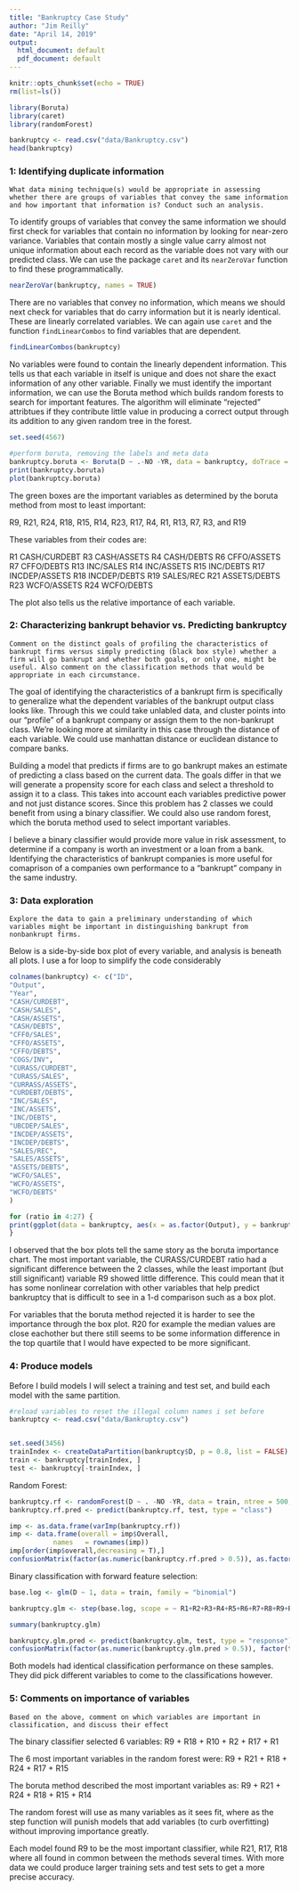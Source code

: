 ```yaml
---
title: "Bankruptcy Case Study"
author: "Jim Reilly"
date: "April 14, 2019"
output:
  html_document: default
  pdf_document: default
---
```


```r
knitr::opts_chunk$set(echo = TRUE)
rm(list=ls())
```

```r
library(Boruta)
library(caret)
library(randomForest)
```

```r
bankruptcy <- read.csv("data/Bankruptcy.csv")
head(bankruptcy)
```

### 1: Identifying duplicate information

```
What data mining technique(s) would be appropriate in assessing whether there are groups of variables that convey the same information and how important that information is? Conduct such an analysis.
```

To identify groups of variables that convey the same information we should first check for variables that contain no information by looking for near-zero variance. Variables that contain mostly a single value carry almost not unique information about each record as the variable does not vary with our predicted class. We can use the package `caret` and its `nearZeroVar` function to find these programmatically.

```r
nearZeroVar(bankruptcy, names = TRUE)
```

There are no variables that convey no information, which means we should next check for variables that do carry information but it is nearly identical. These are linearly correlated variables. We can again use `caret` and the function `findLinearCombos` to find variables that are dependent.

```r
findLinearCombos(bankruptcy)
```

No variables were found to contain the linearly dependent information. This tells us that each variable in itself is unique and does not share the exact information of any other variable. Finally we must identify the important information, we can use the Boruta method which builds random forests to search for important features. The algorithm will eliminate "rejected" attribtues if they contribute little value in producing a correct output through its addition to any given random tree in the forest.

```r

set.seed(4567)

#perform boruta, removing the labels and meta data
bankruptcy.boruta <- Boruta(D ~ .-NO -YR, data = bankruptcy, doTrace = 1) 
print(bankruptcy.boruta)
plot(bankruptcy.boruta)
```

The green boxes are the important variables as determined by the boruta method from most to least important:

R9, R21, R24, R18, R15, R14, R23, R17, R4, R1, R13, R7, R3, and R19

These variables from their codes are:

R1 CASH/CURDEBT
R3 CASH/ASSETS
R4 CASH/DEBTS
R6 CFFO/ASSETS
R7 CFFO/DEBTS
R13 INC/SALES
R14 INC/ASSETS
R15 INC/DEBTS
R17 INCDEP/ASSETS
R18 INCDEP/DEBTS
R19 SALES/REC
R21 ASSETS/DEBTS
R23 WCFO/ASSETS
R24 WCFO/DEBTS


The plot also tells us the relative importance of each variable.

### 2: Characterizing bankrupt behavior vs. Predicting bankruptcy

```
Comment on the distinct goals of profiling the characteristics of bankrupt firms versus simply predicting (black box style) whether a firm will go bankrupt and whether both goals, or only one, might be useful. Also comment on the classification methods that would be appropriate in each circumstance.
```

The goal of identifying the characteristics of a bankrupt firm is specifically to generalize what the dependent variables of the bankrupt output class looks like. Through this we could take unlabled data, and cluster points into our "profile" of a bankrupt company or assign them to the non-bankrupt class. We're looking more at similarity in this case through the distance of each variable. We could use manhattan distance or euclidean distance to compare banks.

Building a model that predicts if firms are to go bankrupt makes an estimate of predicting a class based on the current data. The goals differ in that we will generate a propensity score for each class and select a threshold to assign it to a class. This takes into account each variables predictive power and not just distance scores. Since this problem has 2 classes we could benefit from using a binary classifier. We could also use random forest, which the boruta method used to select important variables.

I believe a binary classifier would provide more value in risk assessment, to determine if a company is worth an investment or a loan from a bank. Identifying the characteristics of bankrupt companies is more useful for comaprison of a companies own performance to a "bankrupt" company in the same industry.

### 3: Data exploration

```
Explore the data to gain a preliminary understanding of which variables might be important in distinguishing bankrupt from nonbankrupt firms.
```

Below is a side-by-side box plot of every variable, and analysis is beneath all plots. I use a for loop to simplify the code considerably


```r
colnames(bankruptcy) <- c("ID",
"Output",
"Year",
"CASH/CURDEBT",
"CASH/SALES",
"CASH/ASSETS",
"CASH/DEBTS",
"CFF0/SALES",
"CFFO/ASSETS",
"CFFO/DEBTS",
"COGS/INV",
"CURASS/CURDEBT",
"CURASS/SALES",
"CURRASS/ASSETS",
"CURDEBT/DEBTS",
"INC/SALES",
"INC/ASSETS",
"INC/DEBTS",
"UBCDEP/SALES",
"INCDEP/ASSETS",
"INCDEP/DEBTS",
"SALES/REC",
"SALES/ASSETS",
"ASSETS/DEBTS",
"WCFO/SALES",
"WCFO/ASSETS",
"WCFO/DEBTS"
)

for (ratio in 4:27) {
print(ggplot(data = bankruptcy, aes(x = as.factor(Output), y = bankruptcy[,ratio])) + geom_boxplot() + labs(title = paste(colnames(bankruptcy)[ratio], 'Ratio for bankrupt and non-bankrupt companies')))
}
```


I observed that the box plots tell the same story as the boruta importance chart. The most important variable, the CURASS/CURDEBT ratio had a significant difference between the 2 classes, while the least important (but still significant) variable R9 showed little difference. This could mean that it has some nonlinear correlation with other variables that help predict bankruptcy that is difficult to see in a 1-d comparison such as a box plot. 

For variables that the boruta method rejected it is harder to see the importance through the box plot. R20 for example the median values are close eachother but there still seems to be some information difference in the top quartile that I would have expected to be more significant.

### 4: Produce models

Before I build models I will select a training and test set, and build each model with the same partition.

```r
#reload variables to reset the illegal column names i set before
bankruptcy <- read.csv("data/Bankruptcy.csv")


set.seed(3456)
trainIndex <- createDataPartition(bankruptcy$D, p = 0.8, list = FALSE)
train <- bankruptcy[trainIndex, ]
test <- bankruptcy[-trainIndex, ]
```


Random Forest:

```r
bankruptcy.rf <- randomForest(D ~ . -NO -YR, data = train, ntree = 500, mtry = 4, nodesize = 5, importance = TRUE)
bankruptcy.rf.pred <- predict(bankruptcy.rf, test, type = "class")

imp <- as.data.frame(varImp(bankruptcy.rf))
imp <- data.frame(overall = imp$Overall,
           names   = rownames(imp))
imp[order(imp$overall,decreasing = T),]
confusionMatrix(factor(as.numeric(bankruptcy.rf.pred > 0.5)), as.factor(test$D))
```

Binary classification with forward feature selection:

```r
base.log <- glm(D ~ 1, data = train, family = "binomial")

bankruptcy.glm <- step(base.log, scope = ~ R1+R2+R3+R4+R5+R6+R7+R8+R9+R10+R11+R12+R13+R14+R15+R16+R17+R18+R19+R20+R21+R22+R23+R24, steps = 24, direction = "forward", trace = FALSE)

summary(bankruptcy.glm)

bankruptcy.glm.pred <- predict(bankruptcy.glm, test, type = "response")
confusionMatrix(factor(as.numeric(bankruptcy.glm.pred > 0.5)), factor(test$D))
```


Both models had identical classification performance on these samples. They did pick different variables to come to the classifications however. 

### 5: Comments on importance of variables

```
Based on the above, comment on which variables are important in classification, and discuss their effect
```

The binary classifier selected  6 variables: R9 + R18 + R10 + R2 + R17 + R1

The 6 most important variables in the random forest were: R9 + R21 + R18 + R24 + R17 + R15

The boruta method described the most important variables as: R9 + R21 + R24 + R18 + R15 + R14

The random forest will use as many variables as it sees fit, where as the step function will punish models that add variables (to curb overfitting) without improving importance greatly.

Each model found R9 to be the most important classifier, while R21, R17, R18 where all found in common between the methods several times. With more data we could produce larger training sets and test sets to get a more precise accuracy.